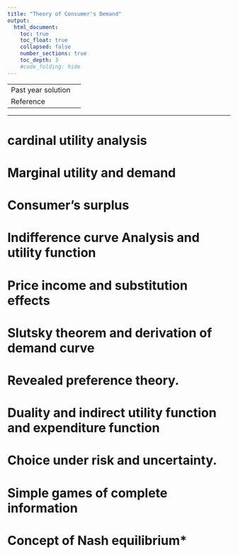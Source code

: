 ```yaml
---
title: "Theory of Consumer's Demand"
output:
  html_document:
    toc: true
    toc_float: true
    collapsed: false
    number_sections: true
    toc_depth: 3
    #code_folding: hide
---
```


| | |
|---|---|
|Past year solution||
|Reference||
---



# cardinal utility analysis



# Marginal utility and demand

# Consumer’s surplus

# Indifference curve Analysis and utility function

# Price income and substitution effects

# Slutsky theorem and derivation of demand curve

# Revealed preference theory.

# Duality and indirect utility function and expenditure function

# Choice under risk and uncertainty. 

# Simple games of complete information

# Concept of Nash equilibrium*